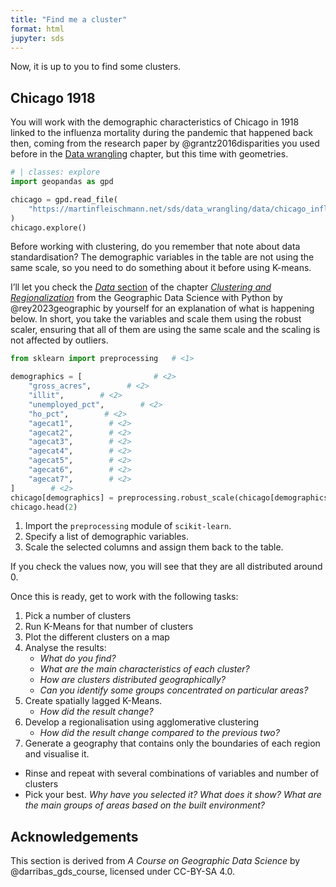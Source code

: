 ```yaml
---
title: "Find me a cluster"
format: html
jupyter: sds
---
```


Now, it is up to you to find some clusters.

## Chicago 1918

You will work with the  demographic characteristics of Chicago in 1918 linked to the
influenza mortality during the pandemic that happened back then, coming from the
research paper by @grantz2016disparities you used before in the
[Data wrangling](../data_wrangling/hands_on.qmd) chapter, but this time with geometries.

```python
# | classes: explore
import geopandas as gpd

chicago = gpd.read_file(
    "https://martinfleischmann.net/sds/data_wrangling/data/chicago_influenza_1918.geojson"
)
chicago.explore()
```

Before working with clustering, do you remember that note about data standardisation? The
demographic variables in the table are not using the same scale, so you need to do something
about it before using K-means.

I'll let you check the
[_Data_ section](https://geographicdata.science/book/notebooks/10_clustering_and_regionalization.html#data) of
the chapter
[_Clustering and Regionalization_](https://geographicdata.science/book/notebooks/10_clustering_and_regionalization.html)
from the Geographic Data Science with Python by @rey2023geographic by yourself for an explanation
of what is happening below. In short, you take the variables and scale them using the robust scaler, ensuring that
all of them are using the same scale and the scaling is not affected by outliers.

```python
from sklearn import preprocessing   # <1>

demographics = [                # <2>
    "gross_acres",        # <2>
    "illit",        # <2>
    "unemployed_pct",        # <2>
    "ho_pct",        # <2>
    "agecat1",        # <2>
    "agecat2",        # <2>
    "agecat3",        # <2>
    "agecat4",        # <2>
    "agecat5",        # <2>
    "agecat6",        # <2>
    "agecat7",        # <2>
]        # <2>
chicago[demographics] = preprocessing.robust_scale(chicago[demographics])  # <3>
chicago.head(2)
```
1. Import the `preprocessing` module of `scikit-learn`.
2. Specify a list of demographic variables.
3. Scale the selected columns and assign them back to the table.

If you check the values now, you will see that they are all distributed around 0.

Once this is ready, get to work with the following tasks:

1. Pick a number of clusters
1. Run K-Means for that number of clusters
1. Plot the different clusters on a map
1. Analyse the results:
    - *What do you find?*
    - *What are the main characteristics of each cluster?*
    - *How are clusters distributed geographically?*
    - *Can you identify some groups concentrated on particular areas?*
1. Create spatially lagged K-Means.
    - *How did the result change?*
1. Develop a regionalisation using agglomerative clustering
    - *How did the result change compared to the previous two?*
1.  Generate a geography that contains only the boundaries of each region and visualise it.

- Rinse and repeat with several combinations of variables and number of clusters
- Pick your best. *Why have you selected it? What does it show? What are the main groups of areas based on the built environment?*

## Acknowledgements {.appendix}

This section is derived from _A Course on Geographic Data Science_ by
@darribas_gds_course, licensed under CC-BY-SA 4.0.